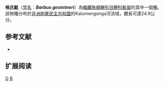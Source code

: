 {{Speciesbox 
| taxon = Barbus gestetneri
| status = DD
| status_system = IUCN3.1
| authority = [[Banister|Banister]] & [[Bailey|Bailey]], 1979
| synonyms = 
}}

'''格氏魮'''（[[学名|学名]]：'''''Barbus gestetneri'''''）為[[輻鰭魚綱|輻鰭魚綱]][[鯉形目|鯉形目]][[鯉科|鯉科]][[魮屬|魮屬]]的其中一個[[種|種]]。該物種分布於[[非洲|非洲]][[剛果民主共和國|剛果民主共和國]]的Kalumengonga河流域，體長可達24.9公分。

== 参考文献 ==
*{{FishBase_species|genus=Barbus|species=gestetneri|year=2011|month=12}}

== 扩展阅读 ==
{{refbegin}}
{{wikispecies-inline|Barbus gestetneri|格氏魮}}
{{refend}}
{{Taxonbar|from=Q3039091}}

[[Category:魮屬|G]]
[[Category:1979年描述的鱼类|B]]

{{魚類小作品}}